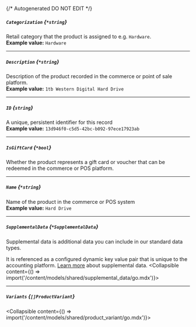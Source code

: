 {/* Autogenerated DO NOT EDIT  */}

##### `Categorization` *{`*string`}*
Retail category that the product is assigned to e.g. `Hardware`.
<br/>
**Example value:** `Hardware`

---
##### `Description` *{`*string`}*
Description of the product recorded in the commerce or point of sale platform.
<br/>
**Example value:** `1tb Western Digital Hard Drive`

---
##### `ID` *{`string`}*
A unique, persistent identifier for this record
<br/>
**Example value:** `13d946f0-c5d5-42bc-b092-97ece17923ab`

---
##### `IsGiftCard` *{`*bool`}*
Whether the product represents a gift card or voucher that
can be redeemed in the commerce or POS platform.


---
##### `Name` *{`*string`}*
Name of the product in the commerce or POS system
<br/>
**Example value:** `Hard Drive`

---
##### `SupplementalData` *{`*SupplementalData`}*
Supplemental data is additional data you can include in our standard data types. 

It is referenced as a configured dynamic key value pair that is unique to the accounting platform. [Learn more](https://docs.codat.io/using-the-api/supplemental-data/overview) about supplemental data.
<Collapsible content={() => import('/content/models/shared/supplemental_data/go.mdx')}>
</Collapsible>

---
##### `Variants` *{`[]ProductVariant`}*
<Collapsible content={() => import('/content/models/shared/product_variant/go.mdx')}>
</Collapsible>

